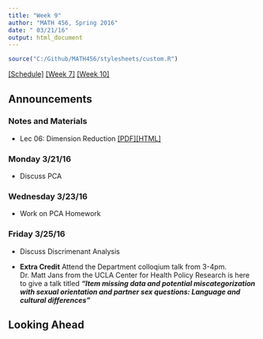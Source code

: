 ```yaml
---
title: "Week 9"
author: "MATH 456, Spring 2016"
date: " 03/21/16"
output: html_document
---
```

```r
source("C:/Github/MATH456/stylesheets/custom.R")
```
[[Schedule]](Schedule.html)  [[Week 7]](wk07.html) [[Week 10]](wk10.html)

## Announcements


### Notes and Materials
* Lec 06: Dimension Reduction [[PDF]](notes/lec06_DimensionReduction.pdf)[[HTML]](notes/lec06_DimensionReduction.html)

### Monday 3/21/16
* Discuss PCA

### Wednesday 3/23/16
* Work on PCA Homework

### Friday 3/25/16
* Discuss Discrimenant Analysis

* **Extra Credit** Attend the Department colloqium talk from 3-4pm.   
  Dr. Matt Jans from the UCLA Center for Health Policy Research is here
  to give a talk titled  **_"Item missing data and potential miscategorization 
  with sexual orientation and partner sex questions: Language and cultural differences"_**
  


## Looking Ahead


